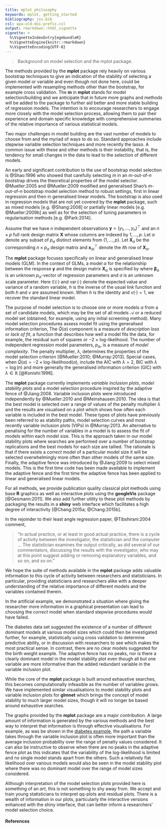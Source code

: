 ```yaml
---
title: mplot philosophy
keywords: mplot, getting_started
bibliography: jss.bib
csl: apa-old-doi-prefix.csl
output: rmarkdown::html_vignette
vignette: >
  %\VignetteIndexEntry{egebundleR}
  %\VignetteEngine{knitr::rmarkdown}
  %\VignetteEncoding{UTF-8}
---
```


> Background on model selection and the mplot package.

The methods provided by the **mplot** package rely heavily on various bootstrap techniques to give an indication of the stability of selecting a given model or variable and even though not done here, could be implemented with resampling methods other than the bootstrap, for example cross validation. The **m** in **mplot** stands for model selection/building and we anticipate that in  future more graphs and methods will be added to the package to further aid better and more stable building of regression models.  The intention is to encourage researchers to engage more closely with the model selection process, allowing them to pair their experience and domain specific knowledge with comprehensive summaries of the relative importance of various statistical models.

Two major challenges in model building are the vast number of models to choose from and the myriad of ways to do so.  Standard approaches include stepwise variable selection techniques and more recently the lasso. A common issue with these and other methods is their instability, that is, the tendency for small changes in the data to lead to the selection of different models.

An early and significant contribution to the use of bootstrap model selection is @Shao:1996 who showed that carefully selecting $m$ in an $m$-out-of-$n$ bootstrap drives the theoretical properties of the model selector. @Mueller:2005 and @Mueller:2009 modified and generalised Shao's $m$-out-of-$n$ bootstrap model selection method to robust settings, first in linear regression and then in generalised linear models. The bootstrap is also used in regression models that are not yet covered by the **mplot** package, such as mixed models [e.g. @Shang:2008] or partially linear models [e.g. @Mueller:2009b] as well as for the selection of tuning parameters in regularisation methods [e.g. @Park:2014].

Assume that we have $n$ independent observations $\mathbf{y} = (y_{1},\ldots,y_{n})^{\top}$ and an $n\times p$ full rank design matrix $\mathbf{X}$ whose columns are indexed by $1,\ldots,p$. Let $\alpha$ denote any subset of $p_{\alpha}$ distinct elements from $\{1,\ldots,p\}$. Let $\mathbf{X}_{\alpha}$ be the corresponding $n\times p_{\alpha}$ design matrix and $\mathbf{x}_{\alpha i}^{\top}$ denote the $i$th row of $\mathbf{X}_{\alpha}$.

The **mplot** package focuses specifically on linear and generalised linear models (GLM). In the context of GLMs, a model $\alpha$ for the relationship between the response $\mathbf{y}$ and the design matrix $\mathbf{X}_{\alpha}$ is specified by
\begin{align}
\mathbb{E}(\mathbf{y}) = h(\mathbf{X}_{\alpha}^{\top}\boldsymbol{\beta}_{\alpha}), \text{ and }\operatorname{var}(\mathbf{y}) = \sigma^{2}v(h(\mathbf{X}_{\alpha}^{\top}\boldsymbol{\beta}_{\alpha})),
\end{align}
where $\boldsymbol{\beta}_{\alpha}$ is an unknown $p_{\alpha}$-vector of regression parameters and $\sigma$ is an unknown scale parameter. Here $\mathbb{E}(\cdot)$ and $\operatorname{var}(\cdot)$  denote the expected value and variance of a random variable, $h$ is the inverse of the usual link function and both $h$ and $v$ are assumed known. When $h$ is the identity and $v(\cdot)=1$, we recover the standard linear model.  

The purpose of model selection is to choose one or more models $\alpha$ from a set of candidate models, which may be the set of all models $\mathcal{A}$ or a reduced model set (obtained, for example, using any initial screening method). Many model selection procedures assess model fit using the generalised information criterion,
\begin{equation}
\textrm{GIC}(\alpha,\lambda) = \hat{Q}(\alpha) + \lambda p_{\alpha}. \label{GIC}
\end{equation}
The $\hat{Q}(\alpha)$ component is a measure of _description loss_ or _lack of fit_, a function that describes how well a model fits the data, for example, the residual sum of squares or $-2~\times~\text{log-likelihood}$. The number of independent regression model parameters, $p_{\alpha}$, is a measure of _model complexity_. The penalty multiplier, $\lambda$, determines the properties of the model selection criterion [@Mueller:2010; @Murray:2013]. Special cases, when $\hat{Q}(\alpha)=-2\times\text{log-likelihood}(\alpha)$, include the AIC with $\lambda=2$, BIC with $\lambda=\log(n)$ and more generally the generalised information criterion (GIC) with $\lambda\in\mathbb{R}$ [@Konishi:1996].

The **mplot** package currently implements _variable inclusion plots_, _model stability plots_ and a model selection procedure inspired by the adaptive fence of @Jiang:2008.  Variable inclusion plots were introduced independently by @Mueller:2010 and @Meinshausen:2010. The idea is that the best model is selected over a range of values of the penalty multiplier $\lambda$ and the results are visualised on a plot which shows how often each variable is included in the best model.  These types of plots have previously been referred to as stability paths, model selection curves and most recently variable inclusion plots (VIPs) in @Murray:2013.  An alternative to penalising for the number of variables in a model is to assess the fit of models within each model size. This is the approach taken in our model stability plots where searches are performed over a number of bootstrap replications and the best models for each size are tallied. The rationale is that if there exists a _correct_ model of a particular model size it will be selected overwhelmingly more often than other models of the same size.  Finally, the adaptive fence was introduced by @Jiang:2009 to select mixed models.  This is the first time code has been made available to implement the adaptive fence and the first time the adaptive fence has been applied to linear and generalised linear models.

For all methods, we provide publication quality classical plot methods using base **R** graphics as well as interactive plots using the **googleVis** package [@Gesmann:2011]. We also add further utility to these plot methods by packaging the results in a **shiny** web interface which facilitates a high degree of interactivity [@Chang:2015a; @Chang:2015b].



In the rejoinder to their least angle regression paper, @Tibshirani:2004 comment,

> "In actual practice, or at least in good actual practice, there is a cycle of activity between the investigator, the statistician and the computer ...  The statistician examines the output critically, as did several of our commentators, discussing the results with the investigator, who may at this point suggest adding or removing explanatory variables, and so on, and so on."

We hope the suite of methods available in the **mplot** package adds valuable information to this cycle of activity between researchers and statisticians.  In particular, providing statisticians and researchers alike with a deeper understanding of the relative importance of different models and the variables contained therein.

In the artificial example, we demonstrated a situation where giving the researcher more information in a graphical presentation can lead to choosing the _correct_ model when standard stepwise procedures would have failed.  

The diabetes data set suggested the existence of a number of different dominant models at various model sizes which could then be investigated further, for example, statistically using cross validation to determine predictive ability, or in discussion with researchers to see which makes the most practical sense.  In contrast, there are no clear models suggested for the birth weight example.  The adaptive fence has no peaks, nor is there a clearly dominant model in the model stability plot even though all but one variable are more informative than the added redundant variable in the variable inclusion plot.

While the core of the **mplot** package is built around exhaustive searches, this becomes computationally infeasible as the number of variables grows.  We have implemented similar visualisations to model stability plots and variable inclusion plots for **glmnet** which  brings the concept of model stability to much larger model sizes, though it will no longer be based around exhaustive searches.

The graphs provided by the **mplot** package are a major contribution.  A large amount of information is generated by the various methods and the best way to interpret that information is through effective visualisations.  For example, as was be shown in the [diabetes example](mplot_diabetes), the path a variable takes through the variable inclusion plot is often more important than the average inclusion probability over the range of penalty values considered.  It can also be instructive to observe when there are no peaks in the adaptive fence plot as this indicates that the variability of the log-likelihood is limited and no single model stands apart from the others.  Such a relatively flat likelihood over various models would also be seen in the model stability plot where there was no dominant model over the range of model sizes considered.

Although interpretation of the model selection plots provided here is something of an _art_, this is not something to shy away from.  We accept and train young statisticians to interpret qq-plots and residual plots.  There is a wealth of information in our plots, particularly the interactive versions enhanced with the shiny interface, that can better inform a researchers' model selection choice.

#### References
